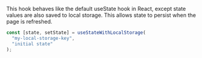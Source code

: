 
<Meta title="Hooks/StateWithLocalStorage" component={TestComponent} />

This hook behaves like the default useState hook in React, except state values are also saved to local storage.
This allows state to persist when the page is refreshed.

```js
const [state, setState] = useStateWithLocalStorage(
  "my-local-storage-key",
  "initial state"
);
```

<Story name="StateWithLocalStorage">
  <TestComponent key="my-state-key" initialState="initial state" />
</Story>
